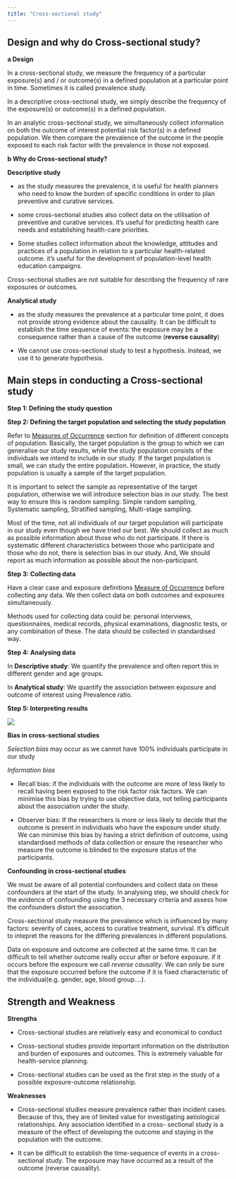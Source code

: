 ```yaml
---
title: "Cross-sectional study"
---
```


## Design and why do Cross-sectional study?

**a Design**

In a cross-sectional study, we measure the frequency of a particular exposure(s) and / or outcome(s) in a defined population at a particular point in time. Sometimes it is called prevalence study.

In a descriptive cross-sectional study, we simply describe the frequency of the exposure(s) or outcome(s) in a defined population. 

In an analytic cross-sectional study, we simultaneously collect information on both the outcome of interest potential risk factor(s) in a defined population. We then compare the prevalence of the outcome in the people exposed to each risk factor with the prevalence in those not exposed.

**b Why do Cross-sectional study?**

**Descriptive study**

- as the study measures the prevalence, it is useful for health planners who need to know the burden of specific conditions in order to plan preventive and curative services.

- some cross-sectional studies also collect data on the utilisation of preventive and curative services. it's useful for predicting health care needs and establishing health-care priorities.

- Some studies collect information about the knowledge, attitudes and practices of a population in relation to a particular health-related outcome. it's useful for the development of population-level health education campaigns.

::: callout-important

Cross-sectional studies are not suitable for describing the frequency of rare exposures or outcomes.

:::

**Analytical study**

- as the study measures the prevalence at a particular time point, it does not provide strong evidence about the causality. It can be difficult to establish the time sequence of events: the exposure may be a consequence rather than a cause of the outcome (**reverse causality**)

- We cannot use cross-sectional study to test a hypothesis. Instead, we use it to generate hypothesis. 

## Main steps in conducting a Cross-sectional study

**Step 1: Defining the study question**

**Step 2: Defining the target population and selecting the study population**

Refer to [Measures of Occurrence](occurrence.qmd) section for definition of different concepts of population. Basically, the target population is the group to which we can generalise our study results, while the study population consists of the individuals we intend to include in our study. If the target population is small, we can study the entire population. However, in practice, the study population is usually a sample of the target population.

It is important to select the sample as representative of the target population, otherwise we will introduce selection bias in our study. The best way to ensure this is random sampling: Simple random sampling, Systematic sampling, Stratified sampling, Multi-stage sampling.

Most of the time, not all individuals of our target population will participate in our study even though we have tried our best. We should collect as much as possible information about those who do not participate. If there is systematic different characteristics between those who participate and those who do not, there is selection bias in our study. And, We should report as much information as possible about the non-participant. 

**Step 3: Collecting data**

Have a clear case and exposure definitions [Measure of Occurrence](occurrence.qmd) before collecting any data. We then collect data on both outcomes and exposures simultaneously. 

Methods used for collecting data could be: personal interviews, questionnaires, medical records, physical examinations, diagnostic tests, or any combination of these. The data should be collected in standardised way.

**Step 4: Analysing data**

In **Descriptive study**: We quantify the prevalence and often report this in different gender and age groups.  

In **Analytical study**: We quantify the association between exposure and outcome of interest using Prevalence ratio.

**Step 5: Interpreting results**

![](images/association.jpg)

**Bias in cross-sectional studies**

*Selection bias*  may occur as we cannot have 100% individuals participate in our study

*Information bias*

- Recall bias: if the individuals with the outcome are more of less likely to recall having been exposed to the risk factor risk factors. We can minimise this bias by trying to use objective data, not telling participants about the association under the study. 

- Observer bias: If the researchers is more or less likely to decide that the outcome is present in individuals who have the exposure under study. We can minimise this bias by having a strict definition of outcome, using standardised methods of data collection or ensure the researcher who measure the outcome is blinded to the exposure status of the participants. 

**Confounding in cross-sectional studies**
 
We must be aware of all potential confounders and collect data on these confounders at the start of the study. In analysing step, we should check for the evidence of confounding using the 3 necessary criteria and assess how the confounders distort the association.   

:::Callout-important

Cross-sectional study measure the prevalence which is influenced by many factors: severity of cases, access to curative treatment, survival. It's difficult to intepret the reasons for the differing prevalences in different populations. 

Data on exposure and outcome are collected at the same time. It can be difficult to tell whether outcome really occur after or before exposure. if it occurs before the exposure we call *reverse causality*. We can only be sure that the exposure occurred before the outcome if it is fixed characteristic of the individual(e.g. gender, age, blood group....).

:::

## Strength and Weakness

**Strengths**

- Cross-sectional studies are relatively easy and economical to conduct

- Cross-sectional studies provide important information on the distribution and burden of exposures and outcomes. This is extremely valuable for health-service planning.

- Cross-sectional studies can be used as the first step in the study of a possible exposure-outcome relationship.

**Weaknesses**

- Cross-sectional studies measure prevalence rather than incident cases. Because of this, they are of limited value for investigating aetiological relationships. Any association identified in a cross- sectional study is a measure of the effect of developing the outcome and staying in the population with the outcome.

- It can be difficult to establish the time-sequence of events in a cross-sectional study. The exposure may have occurred as a result of the outcome (reverse causality).

